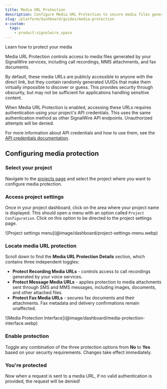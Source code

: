 ```yaml
---
title: Media URL Protection
description: Configure Media URL Protection to secure media files generated by your SignalWire services at the project level.
slug: /platform/dashboard/guides/media-protection
x-custom:
  tags:
    - product:signalwire_space
---
```


<Subtitle>Learn how to protect your media</Subtitle>



Media URL Protection controls access to media files generated by your SignalWire services, including call recordings, MMS attachments, and fax documents.

By default, these media URLs are publicly accessible to anyone with the direct link, but they contain randomly generated UUIDs that make them virtually impossible to discover or guess. This provides security through obscurity, but may not be sufficient for applications handling sensitive content.

When Media URL Protection is enabled, accessing these URLs requires authentication using your project's API credentials. This uses the same authentication method as other SignalWire API endpoints. Unauthorized attempts will be denied.

For more information about API credentials and how to use them, see the [API credentials documentation][api-credentials].

[api-credentials]: /platform/dashboard/getting-started/your-signalwire-api-space
[projects-page]: https://my.signalwire.com/?page=projects


## Configuring media protection

<Steps>

### Select your project

Navigate to the [projects page][projects-page] and select the project where you want to configure media protection.

### Access project settings

Once in your project dashboard, click on the area where your project name is displayed. This should open a menu with an option called `Project Configuration`.
Click on this option to be directed to the project settings page.

<Frame caption="Project settings menu">
  ![Project settings menu](@image/dashboard/project-settings-menu.webp)
</Frame>

### Locate media URL protection

Scroll down to find the **Media URL Protection Details** section, which contains three independent toggles:

- **Protect Recording Media URLs** - controls access to call recordings generated by your voice services.
- **Protect Message Media URLs** - applies protection to media attachments sent through SMS and MMS messages, including images, documents, and other attached files.
- **Protect Fax Media URLs** - secures fax documents and their attachments. Fax metadata and delivery confirmations remain unaffected.


<Frame caption="Media URL Protection settings in your Project Dashboard">
  ![Media Protection Interface](@image/dashboard/media-protection-interface.webp)
</Frame>

### Enable protection

Toggle any combination of the three protection options from **No** to **Yes** based on your security requirements. Changes take effect immediately.


### You're protected

Now when a request is sent to a media URL, if no valid authentication is provided, the request will be denied!

</Steps>




